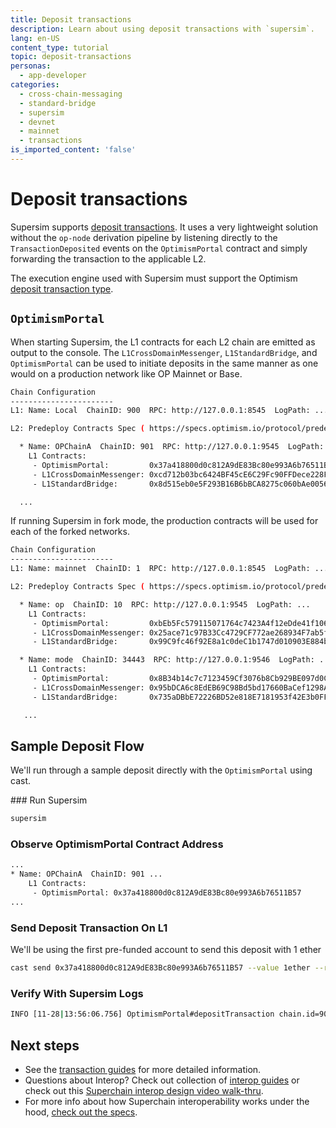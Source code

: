 ```yaml
---
title: Deposit transactions
description: Learn about using deposit transactions with `supersim`.
lang: en-US
content_type: tutorial
topic: deposit-transactions
personas:
  - app-developer
categories:
  - cross-chain-messaging
  - standard-bridge
  - supersim
  - devnet
  - mainnet
  - transactions
is_imported_content: 'false'
---
```



# Deposit transactions

Supersim supports [deposit transactions](/stack/transactions/deposit-flow). It uses a very lightweight solution without the `op-node` derivation pipeline by listening directly to the `TransactionDeposited` events on the `OptimismPortal` contract and simply forwarding the transaction to the applicable L2.

The execution engine used with Supersim must support the Optimism [deposit transaction type](https://specs.optimism.io/protocol/deposits.html#the-deposited-transaction-type).

## `OptimismPortal`

When starting Supersim, the L1 contracts for each L2 chain are emitted as output to the console. The `L1CrossDomainMessenger`, `L1StandardBridge`, and `OptimismPortal` can be used to initiate deposits in the same manner as one would on a production network like OP Mainnet or Base.

```bash
Chain Configuration
-----------------------
L1: Name: Local  ChainID: 900  RPC: http://127.0.0.1:8545  LogPath: ...

L2: Predeploy Contracts Spec ( https://specs.optimism.io/protocol/predeploys.html )

  * Name: OPChainA  ChainID: 901  RPC: http://127.0.0.1:9545  LogPath: ...
    L1 Contracts:
     - OptimismPortal:         0x37a418800d0c812A9dE83Bc80e993A6b76511B57
     - L1CrossDomainMessenger: 0xcd712b03bc6424BF45cE6C29Fc90FFDece228F6E
     - L1StandardBridge:       0x8d515eb0e5F293B16B6bBCA8275c060bAe0056B0

  ...
```

If running Supersim in fork mode, the production contracts will be used for each of the forked networks.

```bash
Chain Configuration
-----------------------
L1: Name: mainnet  ChainID: 1  RPC: http://127.0.0.1:8545  LogPath: ...

L2: Predeploy Contracts Spec ( https://specs.optimism.io/protocol/predeploys.html )

  * Name: op  ChainID: 10  RPC: http://127.0.0.1:9545  LogPath: ...
    L1 Contracts:
     - OptimismPortal:         0xbEb5Fc579115071764c7423A4f12eDde41f106Ed
     - L1CrossDomainMessenger: 0x25ace71c97B33Cc4729CF772ae268934F7ab5fA1
     - L1StandardBridge:       0x99C9fc46f92E8a1c0deC1b1747d010903E884bE1

  * Name: mode  ChainID: 34443  RPC: http://127.0.0.1:9546  LogPath: ...
    L1 Contracts:
     - OptimismPortal:         0x8B34b14c7c7123459Cf3076b8Cb929BE097d0C07
     - L1CrossDomainMessenger: 0x95bDCA6c8EdEB69C98Bd5bd17660BaCef1298A6f
     - L1StandardBridge:       0x735aDBbE72226BD52e818E7181953f42E3b0FF21

   ...
```

## Sample Deposit Flow

We'll run through a sample deposit directly with the `OptimismPortal` using cast.

<Steps>
  ### Run Supersim

  ```bash
  supersim
  ```

  ### Observe OptimismPortal Contract Address

  ```bash
  ...
  * Name: OPChainA  ChainID: 901 ...
      L1 Contracts:
       - OptimismPortal: 0x37a418800d0c812A9dE83Bc80e993A6b76511B57
  ...
  ```

  ### Send Deposit Transaction On L1

  We'll be using the first pre-funded account to send this deposit with 1 ether

  ```bash
  cast send 0x37a418800d0c812A9dE83Bc80e993A6b76511B57 --value 1ether --rpc-url http://localhost:8545 --private-key 0xac0974bec39a17e36ba4a6b4d238ff944bacb478cbed5efcae784d7bf4f2ff80
  ```

  ### Verify With Supersim Logs

  ```bash
  INFO [11-28|13:56:06.756] OptimismPortal#depositTransaction chain.id=901 l2TxHash=0x592d6e13016751332115df1fce59904176bfe447854196ed1b97ee00f14be469
  ```
</Steps>

## Next steps

*   See the [transaction guides](/app-developers/transactions) for more detailed information.
*   Questions about Interop? Check out collection of [interop guides](/stack/interop) or check out this [Superchain interop design video walk-thru](https://www.youtube.com/watch?v=FKc5RgjtGes).
*   For more info about how Superchain interoperability works under the hood, [check out the specs](https://specs.optimism.io/interop/overview.html).
